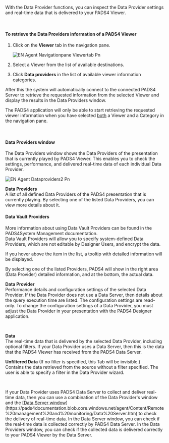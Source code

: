 With the Data Provider functions, you can inspect the Data Provider settings and real-time data that is delivered to your PADS4 Viewer.

 

#### **To retrieve the Data Providers information of a PADS4 Viewer**

1. Click on the **Viewer** tab in the navigation pane.

   ![EN Agent Navigationpane Viewertab Pn](/images/digital-signage/windows-applications/agent/remote-management-and-monitoring/EN-Agent-Navigationpane-Viewertab.png)
2. Select a Viewer from the list of available destinations.
3. Click **Data providers** in the list of available viewer information categories.

After this the system will automatically connect to the connected PADS4 Server to retrieve the requested information from the selected Viewer and display the results in the Data Providers window.

<Warning>
  The PADS4 application will only be able to start retrieving the requested viewer information when you have selected <u>both</u> a Viewer and a Category in the navigation pane.
</Warning>

 

#### **Data Providers window**

The Data Providers window shows the Data Providers of the presentation that is currently played by PADS4 Viewer. This enables you to check the settings, performance, and delivered real-time data of each individual Data Provider.

![EN Agent Dataproviders2 Pn](/images/digital-signage/windows-applications/agent/remote-management-and-monitoring/EN-Agent-Dataproviders2.png)

**Data Providers**\
A list of all defined Data Providers of the PADS4 presentation that is currently playing. By selecting one of the listed Data Providers, you can view more details about it.

#### **Data Vault Providers**

More information about using Data Vault Providers can be found in the PADS4System Management documentation.\
Data Vault Providers will allow you to specify system-defined Data Providers, which are not editable by Designer Users, and encrypt the data.

If you hover above the item in the list, a tooltip with detailed information will be displayed.

By selecting one of the listed Providers, PADS4 will show in the right area (Data Provider) detailed information, and at the bottom, the actual data.

**Data Provider**\
Performance details and configuration settings of the selected Data Provider. If the Data Provider does not use a Data Server, then details about the query execution time are listed. The configuration settings are read-only. To change the configuration settings of a Data Provider, you must adjust the Data Provider in your presentation with the PADS4 Designer application.

 

**Data**\
The real-time data that is delivered by the selected Data Provider, including optional filters. If your Data Provider uses a Data Server, then this is the data that the PADS4 Viewer has received from the PADS4 Data Server.

**Unfiltered Data** (If no filter is specified, this Tab will be invisible.)\
Contains the data retrieved from the source without a filter specified. The user is able to specify a filter in the Data Provider wizard.

 

<Tip>
  If your Data Provider uses PADS4 Data Server to collect and deliver real-time data, then you can use a combination of the Data Provider's window and the [<u>Data Server window</u>](https://pads4documentation.blob.core.windows.net/agent/Content/Remote%20management%20and%20monitoring/Data%20Server.htm) to check the delivery of real-time data. In the Data Server window, you can check if the real-time data is collected correctly by PADS4 Data Server. In the Data Providers window, you can check if the collected data is delivered correctly to your PADS4 Viewer by the Data Server.
</Tip>
